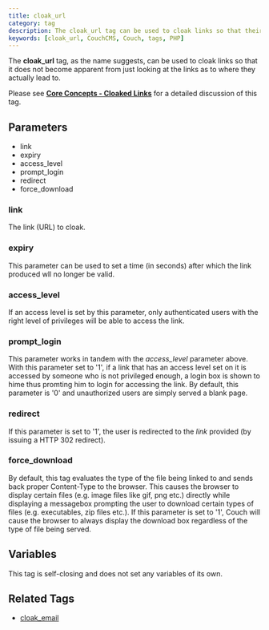 ```yaml
---
title: cloak_url
category: tag
description: The cloak_url tag can be used to cloak links so that their destination is not immediately apparent.
keywords: [cloak_url, CouchCMS, Couch, tags, PHP]
---
```


The **cloak_url** tag, as the name suggests, can be used to cloak links so that it does not become apparent from just looking at the links as to where they actually lead to.

Please see [**Core Concepts - Cloaked Links**](../../concepts/cloaked-links.html) for a detailed discussion of this tag.

## Parameters

*   link
*   expiry
*   access_level
*   prompt_login
*   redirect
*   force_download

### link

The link (URL) to cloak.

### expiry

This parameter can be used to set a time (in seconds) after which the link produced wll no longer be valid.

### access_level

If an access level is set by this parameter, only authenticated users with the right level of privileges will be able to access the link.

### prompt_login

This parameter works in tandem with the *access_level* parameter above. With this parameter set to '1', if a link that has an access level set on it is accessed by someone who is not privileged enough, a login box is shown to hime thus promting him to login for accessing the link.
By default, this parameter is '0' and unauthorized users are simply served a blank page.

### redirect

If this parameter is set to '1', the user is redirected to the _link_ provided (by issuing a HTTP 302 redirect).

### force_download

By default, this tag evaluates the type of the file being linked to and sends back proper Content-Type to the browser. This causes the browser to display certain files (e.g. image files like gif, png etc.) directly while displaying a messagebox prompting the user to download certain types of files (e.g. executables, zip files etc.).
If this parameter is set to '1', Couch will cause the browser to always display the download box regardless of the type of file being served.

## Variables

This tag is self-closing and does not set any variables of its own.

## Related Tags

*   [cloak_email](../cloak_email.html)
